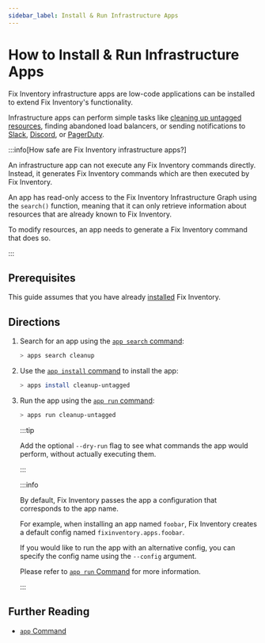 ```yaml
---
sidebar_label: Install & Run Infrastructure Apps
---
```


# How to Install & Run Infrastructure Apps

Fix Inventory infrastructure apps are low-code applications can be installed to extend Fix Inventory's functionality.

Infrastructure apps can perform simple tasks like [cleaning up untagged resources](../cleanup/clean-up-untagged-resources.mdx), finding abandoned load balancers, or sending notifications to [Slack](../alerting/send-slack-notifications/index.mdx), [Discord](../alerting/send-discord-notifications/index.mdx), or [PagerDuty](../alerting/create-pagerduty-alerts/index.mdx).

:::info[How safe are Fix Inventory infrastructure apps?]

An infrastructure app can not execute any Fix Inventory commands directly. Instead, it generates Fix Inventory commands which are then executed by Fix Inventory.

An app has read-only access to the Fix Inventory Infrastructure Graph using the `search()` function, meaning that it can only retrieve information about resources that are already known to Fix Inventory.

To modify resources, an app needs to generate a Fix Inventory command that does so.

:::

## Prerequisites

This guide assumes that you have already [installed](../../getting-started/install/index.mdx) Fix Inventory.

## Directions

1.  Search for an app using the [`app search` command](../../reference/cli/app/search.mdx):

    ```bash
    > apps search cleanup
    ```

2.  Use the [`app install` command](../../reference/cli/app/install.mdx) to install the app:

    ```bash
    > apps install cleanup-untagged
    ```

3.  Run the app using the [`app run` command](../../reference/cli/app/run.mdx):

    ```bash
    > apps run cleanup-untagged
    ```

    :::tip

    Add the optional `--dry-run` flag to see what commands the app would perform, without actually executing them.

    :::

    :::info

    By default, Fix Inventory passes the app a configuration that corresponds to the app name.

    For example, when installing an app named `foobar`, Fix Inventory creates a default config named `fixinventory.apps.foobar`.

    If you would like to run the app with an alternative config, you can specify the config name using the `--config` argument.

    Please refer to [`app run` Command](../../reference/cli/app/run.mdx) for more information.

    :::

## Further Reading

- [`app` Command](../../reference/cli/app/index.mdx)
